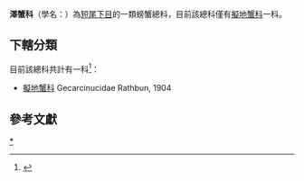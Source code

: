 {{NoteTA
|G1=LS
}}
{{Automatic taxobox
| image = 
| image_caption = 
| taxon = Gecarcinucoidea
| parent authority = 
| authority = [[Mary_J._Rathbun|Rathbun]], 1904
| authority_ref = {{ITIS |id=439034 |taxon=Gecarcinucoidea Rathbun, 1904 |accessdate=2022-01-26}} 
| subdivision_ranks = [[科|科]]
| subdivision = 
| synonyms_ref = 
| synonyms = 
}}

'''澤蟹科'''（學名：{{lang|la|Gecarcinucoidea}}）為[[短尾下目|短尾下目]]的一類螃蟹總科，目前該總科僅有[[擬地蟹科|擬地蟹科]]一科。

== 下轄分類 ==
目前該總科共計有一科<ref>{{ITIS |id=439034 |taxon=Gecarcinucoidea Rathbun, 1904 |accessdate=2022-01-26}}</ref>：
* [[擬地蟹科|擬地蟹科]] Gecarcinucidae Rathbun, 1904

== 參考文獻 ==
{{reflist}}

{{Brachyura}}

[[Category:擬地蟹總科|*]]